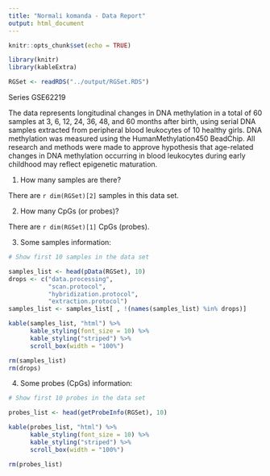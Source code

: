 ```yaml
---
title: "Normali komanda - Data Report"
output: html_document
---
```


```r

knitr::opts_chunk$set(echo = TRUE)

library(knitr)
library(kableExtra)

```

```r

RGSet <- readRDS("../output/RGSet.RDS")

```

Series GSE62219

The data represents longitudinal changes in DNA methylation in a total of 60 samples at 3, 6, 12, 24, 36, 48, and 60 months after birth, using serial DNA samples extracted from peripheral blood leukocytes of 10 healthy girls. DNA methylation was measured using the HumanMethylation450 BeadChip. All research and methods were made to approve hypothesis that age-related changes in DNA methylation occurring in blood leukocytes during early childhood may reflect epigenetic maturation.

1. How many samples are there?

There are `r dim(RGSet)[2]` samples in this data set.

2. How many CpGs (or probes)?

There are `r dim(RGSet)[1]` CpGs (probes).

3. Some samples information:

``` r
# Show first 10 samples in the data set

samples_list <- head(pData(RGSet), 10)
drops <- c("data.processing", 
           "scan.protocol", 
           "hybridization.protocol", 
           "extraction.protocol")
samples_list <- samples_list[ , !(names(samples_list) %in% drops)]

kable(samples_list, "html") %>%
      kable_styling(font_size = 10) %>% 
      kable_styling("striped") %>%
      scroll_box(width = "100%")

rm(samples_list)
rm(drops)

```

4. Some probes (CpGs) information:

``` r
# Show first 10 probes in the data set

probes_list <- head(getProbeInfo(RGSet), 10)

kable(probes_list, "html") %>%
      kable_styling(font_size = 10) %>%
      kable_styling("striped") %>%
      scroll_box(width = "100%")

rm(probes_list)

```